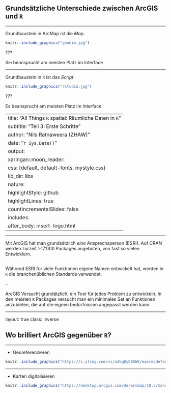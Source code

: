 

## Grundsätzliche Unterschiede zwischen ArcGIS und `R`


---

Grundbaustein in ArcMap ist die *Map*. 


```r
knitr::include_graphics("geobim.jpg")
```


???

Sie beansprucht am meisten Platz im Interface  



---

Grundbaustein in `R` ist das *Script*


```r
knitr::include_graphics("rstudio.jpg")
```

???

Es beansprucht am meisten Platz im Interface  



---
title: "All Things `R` spatial: Räumliche Daten in `R`"
subtitle: "Teil 3: Erste Schritte"
author: "Nils Ratnaweera (ZHAW)"
date: "`r Sys.Date()`"
output:
  xaringan::moon_reader:
    css: [default, default-fonts, mystyle.css]
    lib_dir: libs
    nature:
      highlightStyle: github
      highlightLines: true
      countIncrementalSlides: false
    includes:
      after_body: insert-logo.html
---

---


Mit ArcGIS hat man grundsätzlich *eine* Ansprechsperson (ESRI). Auf CRAN werden zurzeit >17'000 Packages angeboten, von fast so vielen Entwicklern.

<!-- es gibt immer N+1 wege ein Problem in R zu lösen -->
--


Während ESRI für viele Funktionen eigene Namen entwickelt hat, werden in `R` die branchenüblichen Standards verwendet. <!-- Beispiel Clip, Select,  -->  

--

ArcGIS Versucht grundätzlich, ein Tool für jedes Problem zu entwickeln. In den meisten `R` Packages versucht man ein minimales Set an Funktionen anzubieten, die auf die eignen bedürfnissen angepasst werden kann. 


<!-- Bild einfügen vom Netzwerkdiagramm -->

---


layout: true
class: inverse

## Wo brilliert ArcGIS gegenüber `R`?


---

- Georeferenzieren

```r
knitr::include_graphics("https://i.ytimg.com/vi/o2bq8yE0XWE/maxresdefault.jpg")
```


---

- Karten digitalisieren


```r
knitr::include_graphics("https://desktop.arcgis.com/de/arcmap/10.3/manage-data/creating-new-features/GUID-D6396C58-0375-402D-B3C2-441E76A18AED-web.png")
```



<!-- Quck and dirty map? -->




